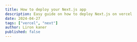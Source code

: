 ---
title: How to deploy your Next.js app
description: Easy guide on how to deploy Next.js on vercel
date: 2024-04-27
tags: ["vercel", "next"]
author: Liron kaner
published: false
---
